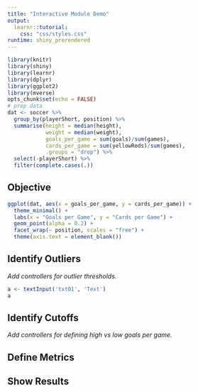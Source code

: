 ```yaml
---
title: "Interactive Module Demo"
output: 
  learnr::tutorial:
    css: "css/styles.css"
runtime: shiny_prerendered
---
```


```r
library(knitr)
library(shiny)
library(learnr)
library(dplyr)
library(ggplot2)
library(mverse)
opts_chunk$set(echo = FALSE)
# prep data
dat <- soccer %>% 
  group_by(playerShort, position) %>%
  summarise(height = median(height), 
            weight = median(weight), 
            goals_per_game = sum(goals)/sum(games),
            cards_per_game = sum(yellowReds)/sum(games),
            .groups = "drop") %>%
  select(-playerShort) %>%
  filter(complete.cases(.))
```

## Objective

```r
ggplot(dat, aes(x = goals_per_game, y = cards_per_game)) +
  theme_minimal() +
  labs(x = "Goals per Game", y = "Cards per Game") +
  geom_point(alpha = 0.2) +
  facet_wrap(~ position, scales = "free") +
  theme(axis.text = element_blank())
```

## Identify Outliers

_Add controllers for outlier thresholds._

```r
a <- textInput('txt01', 'Text')
a
```

## Identify Cutoffs

_Add controllers for defining high vs low goals per game._

## Define Metrics

## Show Results


